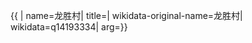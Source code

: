 {{ {{{1|PRC admin/showdata}}}|
name=龙胜村|
title=|
wikidata-original-name=龙胜村|
wikidata=q14193334|
arg={{{arg|}}}}}